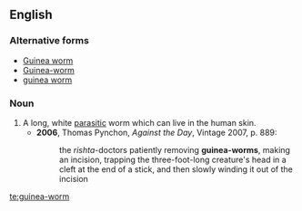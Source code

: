 ==English==
===Alternative forms===
*[[Guinea worm]]
*[[Guinea-worm]]
*[[guinea worm]]

===Noun===
{{en-noun|head=[[Guinea|guinea]] [[worm]]}}

# A long, white [[parasitic]] worm which can live in the human skin.
#*'''2006''', Thomas Pynchon, ''Against the Day'', Vintage 2007, p. 889:
#*:the ''rishta''-doctors patiently removing '''guinea-worms''', making an incision, trapping the three-foot-long creature's head in a cleft at the end of a stick, and then slowly winding it out of the incision

[[te:guinea-worm]]